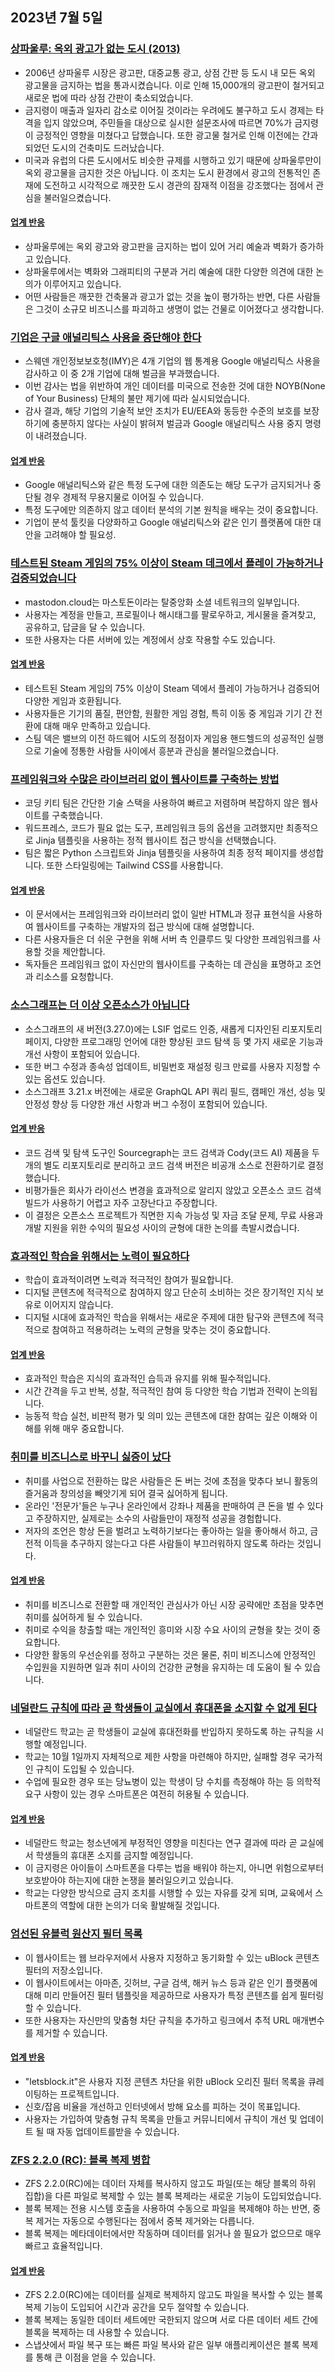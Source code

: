 

<CallToAction />

<Steps>

## 2023년 7월 5일

### [상파울루: 옥외 광고가 없는 도시 (2013)](https://www.amusingplanet.com/2013/07/sao-paulo-city-with-no-outdoor.html)

- 2006년 상파울루 시장은 광고판, 대중교통 광고, 상점 간판 등 도시 내 모든 옥외 광고물을 금지하는 법을 통과시켰습니다. 이로 인해 15,000개의 광고판이 철거되고 새로운 법에 따라 상점 간판이 축소되었습니다.
- 금지령이 매출과 일자리 감소로 이어질 것이라는 우려에도 불구하고 도시 경제는 타격을 입지 않았으며, 주민들을 대상으로 실시한 설문조사에 따르면 70%가 금지령이 긍정적인 영향을 미쳤다고 답했습니다. 또한 광고물 철거로 인해 이전에는 간과되었던 도시의 건축미도 드러났습니다.
- 미국과 유럽의 다른 도시에서도 비슷한 규제를 시행하고 있기 때문에 상파울루만이 옥외 광고물을 금지한 것은 아닙니다. 이 조치는 도시 환경에서 광고의 전통적인 존재에 도전하고 시각적으로 깨끗한 도시 경관의 잠재적 이점을 강조했다는 점에서 관심을 불러일으켰습니다.

#### [업계 반응](http://news.ycombinator.com/item?id=36586632)

- 상파울루에는 옥외 광고와 광고판을 금지하는 법이 있어 거리 예술과 벽화가 증가하고 있습니다.
- 상파울루에서는 벽화와 그래피티의 구분과 거리 예술에 대한 다양한 의견에 대한 논의가 이루어지고 있습니다.
- 어떤 사람들은 깨끗한 건축물과 광고가 없는 것을 높이 평가하는 반면, 다른 사람들은 그것이 소규모 비즈니스를 파괴하고 생명이 없는 건물로 이어졌다고 생각합니다.

### [기업은 구글 애널리틱스 사용을 중단해야 한다](https://www.imy.se/en/news/companies-must-stop-using-google-analytics/)

- 스웨덴 개인정보보호청(IMY)은 4개 기업의 웹 통계용 Google 애널리틱스 사용을 감사하고 이 중 2개 기업에 대해 벌금을 부과했습니다.
- 이번 감사는 법을 위반하여 개인 데이터를 미국으로 전송한 것에 대한 NOYB(None of Your Business) 단체의 불만 제기에 따라 실시되었습니다.
- 감사 결과, 해당 기업의 기술적 보안 조치가 EU/EEA와 동등한 수준의 보호를 보장하기에 충분하지 않다는 사실이 밝혀져 벌금과 Google 애널리틱스 사용 중지 명령이 내려졌습니다.

#### [업계 반응](http://news.ycombinator.com/item?id=36583906)

- Google 애널리틱스와 같은 특정 도구에 대한 의존도는 해당 도구가 금지되거나 중단될 경우 경제적 무용지물로 이어질 수 있습니다.
- 특정 도구에만 의존하지 않고 데이터 분석의 기본 원칙을 배우는 것이 중요합니다.
- 기업이 분석 툴킷을 다양화하고 Google 애널리틱스와 같은 인기 플랫폼에 대한 대안을 고려해야 할 필요성.

### [테스트된 Steam 게임의 75% 이상이 Steam 데크에서 플레이 가능하거나 검증되었습니다](https://mastodon.cloud/@boilingsteam/110655979942850128)

- mastodon.cloud는 마스토돈이라는 탈중앙화 소셜 네트워크의 일부입니다.
- 사용자는 계정을 만들고, 프로필이나 해시태그를 팔로우하고, 게시물을 즐겨찾고, 공유하고, 답글을 달 수 있습니다.
- 또한 사용자는 다른 서버에 있는 계정에서 상호 작용할 수도 있습니다.

#### [업계 반응](http://news.ycombinator.com/item?id=36586346)

- 테스트된 Steam 게임의 75% 이상이 Steam 덱에서 플레이 가능하거나 검증되어 다양한 게임과 호환됩니다.
- 사용자들은 기기의 품질, 편안함, 원활한 게임 경험, 특히 이동 중 게임과 기기 간 전환에 대해 매우 만족하고 있습니다.
- 스팀 덱은 밸브의 이전 하드웨어 시도의 정점이자 게임용 핸드헬드의 성공적인 실행으로 기술에 정통한 사람들 사이에서 흥분과 관심을 불러일으켰습니다.

### [프레임워크와 수많은 라이브러리 없이 웹사이트를 구축하는 방법](https://www.kodingkitty.com/blog/how-to-build-a-website/)

- 코딩 키티 팀은 간단한 기술 스택을 사용하여 빠르고 저렴하며 복잡하지 않은 웹사이트를 구축했습니다.
- 워드프레스, 코드가 필요 없는 도구, 프레임워크 등의 옵션을 고려했지만 최종적으로 Jinja 템플릿을 사용하는 정적 웹사이트 접근 방식을 선택했습니다.
- 팀은 짧은 Python 스크립트와 Jinja 템플릿을 사용하여 최종 정적 페이지를 생성합니다. 또한 스타일링에는 Tailwind CSS를 사용합니다.

#### [업계 반응](http://news.ycombinator.com/item?id=36591032)

- 이 문서에서는 프레임워크와 라이브러리 없이 일반 HTML과 정규 표현식을 사용하여 웹사이트를 구축하는 개발자의 접근 방식에 대해 설명합니다.
- 다른 사용자들은 더 쉬운 구현을 위해 서버 측 인클루드 및 다양한 프레임워크를 사용할 것을 제안합니다.
- 독자들은 프레임워크 없이 자신만의 웹사이트를 구축하는 데 관심을 표명하고 조언과 리소스를 요청합니다.

### [소스그래프는 더 이상 오픈소스가 아닙니다](https://github.com/sourcegraph/sourcegraph/blob/main/CHANGELOG.md)

- 소스그래프의 새 버전(3.27.0)에는 LSIF 업로드 인증, 새롭게 디자인된 리포지토리 페이지, 다양한 프로그래밍 언어에 대한 향상된 코드 탐색 등 몇 가지 새로운 기능과 개선 사항이 포함되어 있습니다.
- 또한 버그 수정과 종속성 업데이트, 비밀번호 재설정 링크 만료를 사용자 지정할 수 있는 옵션도 있습니다.
- 소스그래프 3.21.x 버전에는 새로운 GraphQL API 쿼리 필드, 캠페인 개선, 성능 및 안정성 향상 등 다양한 개선 사항과 버그 수정이 포함되어 있습니다.

#### [업계 반응](http://news.ycombinator.com/item?id=36584656)

- 코드 검색 및 탐색 도구인 Sourcegraph는 코드 검색과 Cody(코드 AI) 제품을 두 개의 별도 리포지토리로 분리하고 코드 검색 버전은 비공개 소스로 전환하기로 결정했습니다.
- 비평가들은 회사가 라이선스 변경을 효과적으로 알리지 않았고 오픈소스 코드 검색 빌드가 사용하기 어렵고 자주 고장난다고 주장합니다.
- 이 결정은 오픈소스 프로젝트가 직면한 지속 가능성 및 자금 조달 문제, 무료 사용과 개발 지원을 위한 수익의 필요성 사이의 균형에 대한 논의를 촉발시켰습니다.

### [효과적인 학습을 위해서는 노력이 필요하다](https://giansegato.com/essays/edutainment-is-not-learning)

- 학습이 효과적이려면 노력과 적극적인 참여가 필요합니다.
- 디지털 콘텐츠에 적극적으로 참여하지 않고 단순히 소비하는 것은 장기적인 지식 보유로 이어지지 않습니다.
- 디지털 시대에 효과적인 학습을 위해서는 새로운 주제에 대한 탐구와 콘텐츠에 적극적으로 참여하고 적용하려는 노력의 균형을 맞추는 것이 중요합니다.

#### [업계 반응](http://news.ycombinator.com/item?id=36580837)

- 효과적인 학습은 지식의 효과적인 습득과 유지를 위해 필수적입니다.
- 시간 간격을 두고 반복, 성찰, 적극적인 참여 등 다양한 학습 기법과 전략이 논의됩니다.
- 능동적 학습 실천, 비판적 평가 및 의미 있는 콘텐츠에 대한 참여는 깊은 이해와 이해를 위해 매우 중요합니다.

### [취미를 비즈니스로 바꾸니 싫증이 났다](https://shant.nu/turning-my-passion-hobby-into-a-business-made-me-hate-it/)

- 취미를 사업으로 전환하는 많은 사람들은 돈 버는 것에 초점을 맞추다 보니 활동의 즐거움과 창의성을 빼앗기게 되어 결국 싫어하게 됩니다.
- 온라인 '전문가'들은 누구나 온라인에서 강좌나 제품을 판매하여 큰 돈을 벌 수 있다고 주장하지만, 실제로는 소수의 사람들만이 재정적 성공을 경험합니다.
- 저자의 조언은 항상 돈을 벌려고 노력하기보다는 좋아하는 일을 좋아해서 하고, 금전적 이득을 추구하지 않는다고 다른 사람들이 부끄러워하지 않도록 하라는 것입니다.

#### [업계 반응](http://news.ycombinator.com/item?id=36588514)

- 취미를 비즈니스로 전환할 때 개인적인 관심사가 아닌 시장 공략에만 초점을 맞추면 취미를 싫어하게 될 수 있습니다.
- 취미로 수익을 창출할 때는 개인적인 흥미와 시장 수요 사이의 균형을 찾는 것이 중요합니다.
- 다양한 활동의 우선순위를 정하고 구분하는 것은 물론, 취미 비즈니스에 안정적인 수입원을 지원하면 일과 취미 사이의 건강한 균형을 유지하는 데 도움이 될 수 있습니다.

### [네덜란드 규칙에 따라 곧 학생들이 교실에서 휴대폰을 소지할 수 없게 된다](https://nltimes.nl/2023/07/04/dutch-rules-will-soon-prevent-schoolchildren-phone-classroom)

- 네덜란드 학교는 곧 학생들이 교실에 휴대전화를 반입하지 못하도록 하는 규칙을 시행할 예정입니다.
- 학교는 10월 1일까지 자체적으로 제한 사항을 마련해야 하지만, 실패할 경우 국가적인 규칙이 도입될 수 있습니다.
- 수업에 필요한 경우 또는 당뇨병이 있는 학생이 당 수치를 측정해야 하는 등 의학적 요구 사항이 있는 경우 스마트폰은 여전히 허용될 수 있습니다.

#### [업계 반응](http://news.ycombinator.com/item?id=36586127)

- 네덜란드 학교는 청소년에게 부정적인 영향을 미친다는 연구 결과에 따라 곧 교실에서 학생들의 휴대폰 소지를 금지할 예정입니다.
- 이 금지령은 아이들이 스마트폰을 다루는 법을 배워야 하는지, 아니면 위험으로부터 보호받아야 하는지에 대한 논쟁을 불러일으키고 있습니다.
- 학교는 다양한 방식으로 금지 조치를 시행할 수 있는 자유를 갖게 되며, 교육에서 스마트폰의 역할에 대한 논의가 더욱 활발해질 것입니다.

### [엄선된 유블럭 원산지 필터 목록](https://letsblock.it/filters)

- 이 웹사이트는 웹 브라우저에서 사용자 지정하고 동기화할 수 있는 uBlock 콘텐츠 필터의 저장소입니다.
- 이 웹사이트에서는 아마존, 깃허브, 구글 검색, 해커 뉴스 등과 같은 인기 플랫폼에 대해 미리 만들어진 필터 템플릿을 제공하므로 사용자가 특정 콘텐츠를 쉽게 필터링할 수 있습니다.
- 또한 사용자는 자신만의 맞춤형 차단 규칙을 추가하고 링크에서 추적 URL 매개변수를 제거할 수 있습니다.

#### [업계 반응](http://news.ycombinator.com/item?id=36585371)

- "letsblock.it"은 사용자 지정 콘텐츠 차단을 위한 uBlock 오리진 필터 목록을 큐레이팅하는 프로젝트입니다.
- 신호/잡음 비율을 개선하고 인터넷에서 방해 요소를 피하는 것이 목표입니다.
- 사용자는 가입하여 맞춤형 규칙 목록을 만들고 커뮤니티에서 규칙이 개선 및 업데이트 될 때 자동 업데이트를받을 수 있습니다.

### [ZFS 2.2.0 (RC): 블록 복제 병합](https://github.com/openzfs/zfs/pull/13392)

- ZFS 2.2.0(RC)에는 데이터 자체를 복사하지 않고도 파일(또는 해당 블록의 하위 집합)을 다른 파일로 복제할 수 있는 블록 복제라는 새로운 기능이 도입되었습니다.
- 블록 복제는 전용 시스템 호출을 사용하여 수동으로 파일을 복제해야 하는 반면, 중복 제거는 자동으로 수행된다는 점에서 중복 제거와는 다릅니다.
- 블록 복제는 메타데이터에서만 작동하며 데이터를 읽거나 쓸 필요가 없으므로 매우 빠르고 효율적입니다.

#### [업계 반응](http://news.ycombinator.com/item?id=36588240)

- ZFS 2.2.0(RC)에는 데이터를 실제로 복제하지 않고도 파일을 복사할 수 있는 블록 복제 기능이 도입되어 시간과 공간을 모두 절약할 수 있습니다.
- 블록 복제는 동일한 데이터 세트에만 국한되지 않으며 서로 다른 데이터 세트 간에 블록을 복제하는 데 사용할 수 있습니다.
- 스냅샷에서 파일 복구 또는 빠른 파일 복사와 같은 일부 애플리케이션은 블록 복제를 통해 큰 이점을 얻을 수 있습니다.

</Steps>
